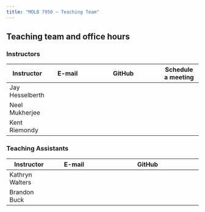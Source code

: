 ```yaml
---
title: "MOLB 7950 — Teaching Team"
---
```


## Teaching team and office hours

### Instructors

| **Instructor**        |   **E-mail**  |    **GitHub**   |  **Schedule a meeting**  |
|---------------|:-------------:|:-------------------------:|:-------------:|
| Jay Hesselberth       |    <a href="mailto:jay.hesselberth@cuanschutz.edu"><i class="fa fa-envelope"></i></a>    |    <a href="http://github.com/jayhesselberth"><i class="fa fa-github"></i></a>    |    <a href="http://calendly.com/jay-hesselberth"><i class="fa fa-calendar"></i></a>    |
| Neel Mukherjee        |  <a href="mailto:neelanjan.mukherjee@cuanschutz.edu"><i class="fa fa-envelope"></i></a>  |      <a href="http://github.com/nmukherjee"><i class="fa fa-github"></i></a>      |  <a href="http://calendly.com/neelanjan-mukherjee"><i class="fa fa-calendar"></i></a>  |
| Kent Riemondy         |     <a href="mailto:kent.riemondy@cuanschutz.edu"><i class="fa fa-envelope"></i></a>     |        <a href="http://github.com/kriemo"><i class="fa fa-github"></i></a>        |                                                                                        |

### Teaching Assistants

| **Instructor** |                                    **E-mail**                                    | **GitHub** |
|-----------------|:---------------:|:------------------------------------:|
| Kathryn Walters | <a href="mailto:kathryn.walters@cuanschutz.edu"><i class="fa fa-envelope"></i></a> |            |
| Brandon Buck |  <a href="mailto:brandon.buck@cuanschutz.edu"><i class="fa fa-envelope"></i></a>  |            |

